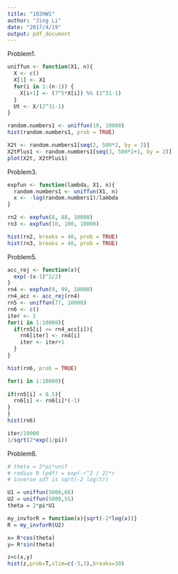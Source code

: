 ```yaml
---
title: "102HW1"
author: "Jing Li"
date: "2017/4/19"
output: pdf_document
---
```

Problem1.

```r

uniffun <- function(X1, n){
  X <- c()
  X[1] <- X1
  for(i in 1:(n-1)) {
    X[i+1] <- (7^5*X[i]) %% (2^31-1)
  }
  Ut <- X/(2^31-1)
}

random.numbers1 <- uniffun(10, 10000)
hist(random.numbers1, prob = TRUE)
```
```r
X2t <- random.numbers1[seq(2, 500*2, by = 2)]
X2tPlus1 <- random.numbers1[seq(3, 500*2+1, by = 2)]
plot(X2t, X2tPlus1)
```

Problem3.
```r
expfun <- function(lambda, X1, n){
  random.numbers1 <- uniffun(X1, n)
  x <- -log(random.numbers1)/lambda
}

rn2 <- expfun(8, 88, 10000)
rn3 <- expfun(10, 100, 10000)

hist(rn2, breaks = 40, prob = TRUE)
hist(rn3, breaks = 40, prob = TRUE)
```

Problem5.

```r
acc_rej <- function(x){
  exp(-(x-1)^2/2)
}
rn4 <- expfun(9, 99, 10000)
rn4_acc <- acc_rej(rn4)
rn5 <- uniffun(77, 10000)
rn6 <- c()
iter <- 1
for(i in 1:10000){
  if(rn5[i] <= rn4_acc[i]){
    rn6[iter] <- rn4[i]
    iter <- iter+1
  }
}

hist(rn6, prob = TRUE)
```

```r
for(i in 1:10000){
  
if(rn5[i] < 0.5){
  rn6[i] <- rn6[i]*(-1)
}
}
hist(rn6)
```
```r
iter/10000
1/sqrt(2*exp(1/pi))
```

Problem6.

```r
# theta = 2*pi*unif
# radius R (pdf) = exp(-r^2 / 2)*r
# inverse sdf is sqrt(-2 log(t))

U1 = uniffun(5000,66)
U2 = uniffun(5000,55)
theta = 2*pi*U1

my_invforR = function(x){sqrt(-2*log(x))}
R = my_invforR(U2)

x= R*cos(theta)
y= R*sin(theta)

z=c(x,y)
hist(z,prob=T,xlim=c(-3,3),breaks=30)

```

